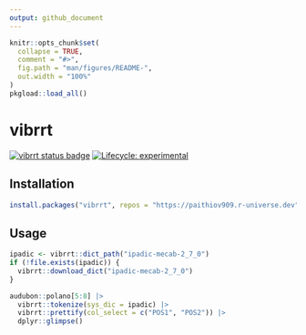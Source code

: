 ```yaml
---
output: github_document
---
```


<!-- README.md is generated from README.Rmd. Please edit that file -->

```r
knitr::opts_chunk$set(
  collapse = TRUE,
  comment = "#>",
  fig.path = "man/figures/README-",
  out.width = "100%"
)
pkgload::load_all()
```

# vibrrt

<!-- badges: start -->
[![vibrrt status badge](https://paithiov909.r-universe.dev/badges/vibrrt)](https://paithiov909.r-universe.dev)
[![Lifecycle: experimental](https://img.shields.io/badge/lifecycle-experimental-orange.svg)](https://lifecycle.r-lib.org/articles/stages.html#experimental)
<!-- badges: end -->

## Installation

```r
install.packages("vibrrt", repos = "https://paithiov909.r-universe.dev")
```

## Usage

```r
ipadic <- vibrrt::dict_path("ipadic-mecab-2_7_0")
if (!file.exists(ipadic)) {
  vibrrt::download_dict("ipadic-mecab-2_7_0")
}

audubon::polano[5:8] |>
  vibrrt::tokenize(sys_dic = ipadic) |>
  vibrrt::prettify(col_select = c("POS1", "POS2")) |>
  dplyr::glimpse()
```
